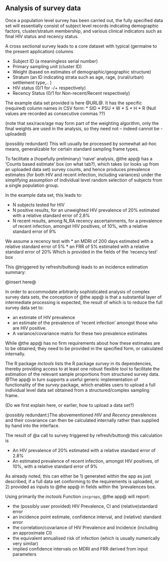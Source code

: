 ## Analysis of survey data

Once a population level survey has been carried out, the fully specified data set will essentially consist of subject level records indicating demographic factors, cluster/stratum membership, and various clinical indicators such as final HIV status and recency status.

A cross sectional survey leads to a core dataset with typical (germaine to the present application) columns

* Subject ID (a meaningless serial number)
* Primary sampling unit (cluster ID)
* Weight (based on estimates of demographic/geographic structure)
* Stratum (an ID indicating strata such as age, rage, (rural/urban) settlement type,.. )
* HIV status (0/1 for -/+ respectively)
* Recency Status (0/1 for Non-recent/Recent respectively)

The example data set provided is here @URL@. It has the specific (required) column names in CSV form:
* SID
* PSU
* W
* S
* H
* R
(Null values are recorded as consecutive commas ??)

(note that sex/race/age may form part of the weighting algorithm, only the final weights are used in the analysis, so they need not – indeed cannot be - uploaded) 

(possibly redundant) This will usually be processed by somewhat ad-hoc means, generalizable for certain standard sampling frame types.


To facilitate a (hopefully preliminary) 'naive' analysis, @the app@ has a ‘Counts based estimate’ box (on what tab?), which takes (or looks up from an uploaded data set) survey counts, and hence produces prevalence estimates (for both HIV and recent infection, including variances) under the simplifying assumption of individual level random selection of subjects from a single population group.

In the example data set, this leads to:

* N subjects tested for HIV
* N positive results, for an unweighted HIV prevalence of 20% estimated with a relative standard error of 2.8%
* N recent results, among N_RA recency ascertainments, for a prevalence of recent infection, amongst HIV positives, of 10%, with a relative standard error of 9%

We assume a recency test with
* an MDRI of 200 days estimated with a relative standard error of 5%
* an FRR of 5% estimated with a relative standard error of 20%
Which is provided in the fields of the ‘recency test’ box

This @triggered by refresh/button@ leads to an incidence estimation summary:

@insert here@

In order to accommodate arbitrarily sophisticated analysis of complex survey data sets, the conception of @the app@ is that a substantial layer of intermediate processing is expected, the result of which is to reduce the full survey data set to:

*	an estimate of HIV prevalence
*	an estimate of the prevalence of ‘recent infection’ amongst those who are HIV positive.
*	A variance/covariance matrix for these two prevalence estimates

While @the app@ has no firm requirements about how these estimates are to be obtained, they need to be provided in the specified form, or calculated internally. 

The R package *inctools* lists the R package *survey* in its dependencies, thereby providing access to at least one robust flexible tool to facilitate the estimation of the relevant sample proportions from structured survey data. @The app@ in turn supports a useful generic implementation of functionality of the *survey* package, which enables users to upload a full individual level data set obtained from a structured/complex sampling frame. 

(Do we first explain here, or earlier, how to upload a data set?)

(possibly redundant:)The abovementioned *HIV* and *Recency* prevalences and their covariance can then be calculated internally rather than supplied by hand into the interface.

The result of @a call to survey triggered by refresh/button@ this calculation is

* An HIV prevalence of 20% estimated with a relative standard error of 2.8%
* An estimated prevalence of recent infection, amongst HIV positives, of 10%, with a relative standard error of 9%

As already noted, this can either be 1) generated within the app as just described, if a full data set conforming to the requirements is uploaded, or 2) provided as inputs to @the app@ in fields within the ‘prevalences box.

Using primarily the *inctools* Function `incprops`, @the app@ will report:

* the (possibly user provided) HIV Prevalence, CI and (relative)standard error
* an incidence point estimate, confidence interval, and (relative) standard error
* the correlation/covariance of HIV Prevalence and Incidence (including an approximate CI)
* the equivalent annualised risk of infection (which is usually numerically very similar)
* implied confidence intervals on MDRI and FRR derived from input parameters
